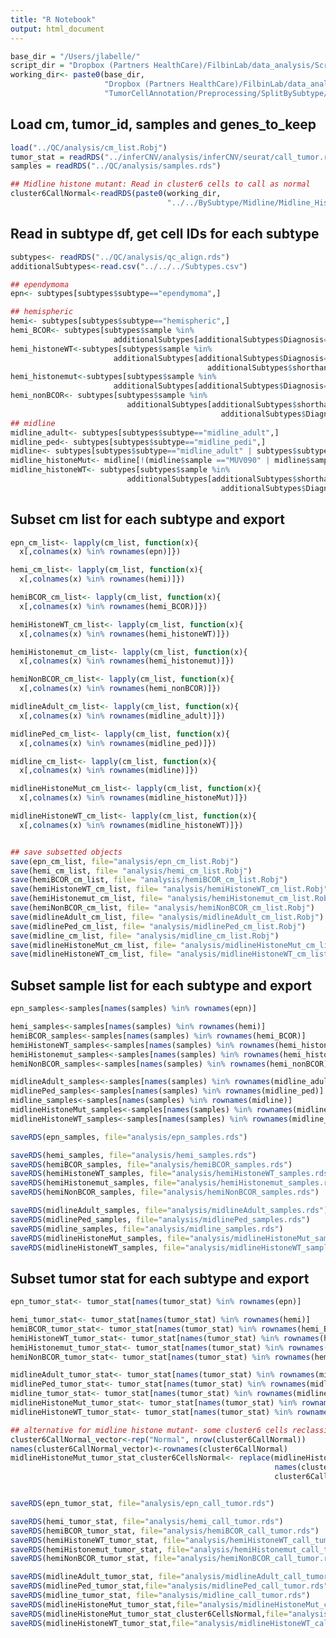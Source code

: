 ```yaml
---
title: "R Notebook"
output: html_document
---
```

```r
base_dir = "/Users/jlabelle/"
script_dir = "Dropbox (Partners HealthCare)/FilbinLab/data_analysis/Scripts/"
working_dir<- paste0(base_dir, 
                     "Dropbox (Partners HealthCare)/FilbinLab/data_analysis/Projects/git_repos/Pedi_Immune/",
                     "TumorCellAnnotation/Preprocessing/SplitBySubtype/")

```


## Load cm, tumor_id, samples and genes_to_keep
```r
load("../QC/analysis/cm_list.Robj")
tumor_stat = readRDS("../inferCNV/analysis/inferCNV/seurat/call_tumor.rds")
samples = readRDS("../QC/analysis/samples.rds")

## Midline histone mutant: Read in cluster6 cells to call as normal 
cluster6CallNormal<-readRDS(paste0(working_dir,
                                   "../../BySubtype/Midline/Midline_HistoneMutant/analysis/SeuratCluster6_PossiblyNormal.rds"))
```


## Read in subtype df, get cell IDs for each subtype
```r
subtypes<- readRDS("../QC/analysis/qc_align.rds")
additionalSubtypes<-read.csv("../../../Subtypes.csv")

## ependymoma
epn<- subtypes[subtypes$subtype=="ependymoma",]

## hemispheric
hemi<- subtypes[subtypes$subtype=="hemispheric",]
hemi_BCOR<- subtypes[subtypes$sample %in%
                       additionalSubtypes[additionalSubtypes$Diagnosis=="BCOR", "samples"],]
hemi_histoneWT<-subtypes[subtypes$sample %in%
                       additionalSubtypes[additionalSubtypes$Diagnosis=="histoneWT" &
                                            additionalSubtypes$shorthand=="hemi", "samples"],]
hemi_histonemut<-subtypes[subtypes$sample %in%
                       additionalSubtypes[additionalSubtypes$Diagnosis=="G34RV", "samples"],]
hemi_nonBCOR<- subtypes[subtypes$sample %in%
                          additionalSubtypes[additionalSubtypes$shorthand=="hemi" &
                                               additionalSubtypes$Diagnosis!="BCOR", "samples"],]
## midline
midline_adult<- subtypes[subtypes$subtype=="midline_adult",]
midline_ped<- subtypes[subtypes$subtype=="midline_pedi",]
midline<- subtypes[subtypes$subtype=="midline_adult" | subtypes$subtype=="midline_pedi",]
midline_histoneMut<- midline[!(midline$sample =="MUV090" | midline$sample == "BT1416"),]
midline_histoneWT<- subtypes[subtypes$sample %in%
                          additionalSubtypes[additionalSubtypes$shorthand=="midline" &
                                               additionalSubtypes$Diagnosis=="histoneWT", "samples"],]
```


## Subset cm list for each subtype and export
```r
epn_cm_list<- lapply(cm_list, function(x){
  x[,colnames(x) %in% rownames(epn)]})

hemi_cm_list<- lapply(cm_list, function(x){
  x[,colnames(x) %in% rownames(hemi)]})

hemiBCOR_cm_list<- lapply(cm_list, function(x){
  x[,colnames(x) %in% rownames(hemi_BCOR)]})

hemiHistoneWT_cm_list<- lapply(cm_list, function(x){
  x[,colnames(x) %in% rownames(hemi_histoneWT)]})

hemiHistonemut_cm_list<- lapply(cm_list, function(x){
  x[,colnames(x) %in% rownames(hemi_histonemut)]})

hemiNonBCOR_cm_list<- lapply(cm_list, function(x){
  x[,colnames(x) %in% rownames(hemi_nonBCOR)]})

midlineAdult_cm_list<- lapply(cm_list, function(x){
  x[,colnames(x) %in% rownames(midline_adult)]})

midlinePed_cm_list<- lapply(cm_list, function(x){
  x[,colnames(x) %in% rownames(midline_ped)]})

midline_cm_list<- lapply(cm_list, function(x){
  x[,colnames(x) %in% rownames(midline)]})

midlineHistoneMut_cm_list<- lapply(cm_list, function(x){
  x[,colnames(x) %in% rownames(midline_histoneMut)]})

midlineHistoneWT_cm_list<- lapply(cm_list, function(x){
  x[,colnames(x) %in% rownames(midline_histoneWT)]})


## save subsetted objects
save(epn_cm_list, file="analysis/epn_cm_list.Robj")
save(hemi_cm_list, file= "analysis/hemi_cm_list.Robj")
save(hemiBCOR_cm_list, file= "analysis/hemiBCOR_cm_list.Robj")
save(hemiHistoneWT_cm_list, file= "analysis/hemiHistoneWT_cm_list.Robj")
save(hemiHistonemut_cm_list, file= "analysis/hemiHistonemut_cm_list.Robj")
save(hemiNonBCOR_cm_list, file= "analysis/hemiNonBCOR_cm_list.Robj")
save(midlineAdult_cm_list, file= "analysis/midlineAdult_cm_list.Robj")
save(midlinePed_cm_list, file= "analysis/midlinePed_cm_list.Robj")
save(midline_cm_list, file= "analysis/midline_cm_list.Robj")
save(midlineHistoneMut_cm_list, file= "analysis/midlineHistoneMut_cm_list.Robj")
save(midlineHistoneWT_cm_list, file= "analysis/midlineHistoneWT_cm_list.Robj")
```

## Subset sample list for each subtype and export
```r
epn_samples<-samples[names(samples) %in% rownames(epn)]

hemi_samples<-samples[names(samples) %in% rownames(hemi)]
hemiBCOR_samples<-samples[names(samples) %in% rownames(hemi_BCOR)]
hemiHistoneWT_samples<-samples[names(samples) %in% rownames(hemi_histoneWT)]
hemiHistonemut_samples<-samples[names(samples) %in% rownames(hemi_histonemut)]
hemiNonBCOR_samples<-samples[names(samples) %in% rownames(hemi_nonBCOR)]

midlineAdult_samples<-samples[names(samples) %in% rownames(midline_adult)]
midlinePed_samples<-samples[names(samples) %in% rownames(midline_ped)]
midline_samples<-samples[names(samples) %in% rownames(midline)]
midlineHistoneMut_samples<-samples[names(samples) %in% rownames(midline_histoneMut)]
midlineHistoneWT_samples<-samples[names(samples) %in% rownames(midline_histoneWT)]

saveRDS(epn_samples, file="analysis/epn_samples.rds")

saveRDS(hemi_samples, file="analysis/hemi_samples.rds")
saveRDS(hemiBCOR_samples, file="analysis/hemiBCOR_samples.rds")
saveRDS(hemiHistoneWT_samples, file="analysis/hemiHistoneWT_samples.rds")
saveRDS(hemiHistonemut_samples, file="analysis/hemiHistonemut_samples.rds")
saveRDS(hemiNonBCOR_samples, file="analysis/hemiNonBCOR_samples.rds")

saveRDS(midlineAdult_samples, file="analysis/midlineAdult_samples.rds")
saveRDS(midlinePed_samples, file="analysis/midlinePed_samples.rds")
saveRDS(midline_samples, file="analysis/midline_samples.rds")
saveRDS(midlineHistoneMut_samples, file="analysis/midlineHistoneMut_samples.rds")
saveRDS(midlineHistoneWT_samples, file="analysis/midlineHistoneWT_samples.rds")
```

## Subset tumor stat for each subtype and export
```r
epn_tumor_stat<- tumor_stat[names(tumor_stat) %in% rownames(epn)]

hemi_tumor_stat<- tumor_stat[names(tumor_stat) %in% rownames(hemi)]
hemiBCOR_tumor_stat<- tumor_stat[names(tumor_stat) %in% rownames(hemi_BCOR)]
hemiHistoneWT_tumor_stat<- tumor_stat[names(tumor_stat) %in% rownames(hemi_histoneWT)]
hemiHistonemut_tumor_stat<- tumor_stat[names(tumor_stat) %in% rownames(hemi_histonemut)]
hemiNonBCOR_tumor_stat<- tumor_stat[names(tumor_stat) %in% rownames(hemi_nonBCOR)]

midlineAdult_tumor_stat<- tumor_stat[names(tumor_stat) %in% rownames(midline_adult)]
midlinePed_tumor_stat<- tumor_stat[names(tumor_stat) %in% rownames(midline_ped)]
midline_tumor_stat<- tumor_stat[names(tumor_stat) %in% rownames(midline)]
midlineHistoneMut_tumor_stat<- tumor_stat[names(tumor_stat) %in% rownames(midline_histoneMut)]
midlineHistoneWT_tumor_stat<- tumor_stat[names(tumor_stat) %in% rownames(midline_histoneWT)]

## alternative for midline histone mutant- some cluster6 cells reclassified to normal
cluster6CallNormal_vector<-rep("Normal", nrow(cluster6CallNormal))
names(cluster6CallNormal_vector)<-rownames(cluster6CallNormal)
midlineHistoneMut_tumor_stat_cluster6CellsNormal<- replace(midlineHistoneMut_tumor_stat,
                                                           names(cluster6CallNormal_vector),
                                                           cluster6CallNormal_vector)


saveRDS(epn_tumor_stat, file="analysis/epn_call_tumor.rds")

saveRDS(hemi_tumor_stat, file="analysis/hemi_call_tumor.rds")
saveRDS(hemiBCOR_tumor_stat, file="analysis/hemiBCOR_call_tumor.rds")
saveRDS(hemiHistoneWT_tumor_stat, file="analysis/hemiHistoneWT_call_tumor.rds")
saveRDS(hemiHistonemut_tumor_stat, file="analysis/hemiHistonemut_call_tumor.rds")
saveRDS(hemiNonBCOR_tumor_stat, file="analysis/hemiNonBCOR_call_tumor.rds")

saveRDS(midlineAdult_tumor_stat, file="analysis/midlineAdult_call_tumor.rds")
saveRDS(midlinePed_tumor_stat,file="analysis/midlinePed_call_tumor.rds")
saveRDS(midline_tumor_stat, file="analysis/midline_call_tumor.rds")
saveRDS(midlineHistoneMut_tumor_stat,file="analysis/midlineHistoneMut_call_tumor.rds")
saveRDS(midlineHistoneMut_tumor_stat_cluster6CellsNormal,file="analysis/midlineHistoneMut_cluster6CellsNormal_call_tumor.rds")
saveRDS(midlineHistoneWT_tumor_stat,file="analysis/midlineHistoneWT_call_tumor.rds")
```

